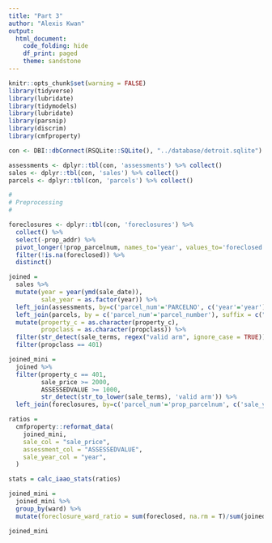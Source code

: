 ```yaml
---
title: "Part 3"
author: "Alexis Kwan"
output: 
  html_document:
    code_folding: hide
    df_print: paged
    theme: sandstone
---
```


```r
knitr::opts_chunk$set(warning = FALSE)
library(tidyverse)
library(lubridate)
library(tidymodels)
library(lubridate)
library(parsnip)
library(discrim)
library(cmfproperty)
```

```r
con <- DBI::dbConnect(RSQLite::SQLite(), "../database/detroit.sqlite")

assessments <- dplyr::tbl(con, 'assessments') %>% collect()
sales <- dplyr::tbl(con, 'sales') %>% collect()
parcels <- dplyr::tbl(con, 'parcels') %>% collect()
```

```r
#
# Preprocessing
#

foreclosures <- dplyr::tbl(con, 'foreclosures') %>%
  collect() %>%
  select(-prop_addr) %>%
  pivot_longer(!prop_parcelnum, names_to='year', values_to='foreclosed') %>%
  filter(!is.na(foreclosed)) %>%
  distinct()

joined = 
  sales %>%
  mutate(year = year(ymd(sale_date)),
         sale_year = as.factor(year)) %>%
  left_join(assessments, by=c('parcel_num'='PARCELNO', c('year'='year')), suffix = c("", "_assessed")) %>%
  left_join(parcels, by = c('parcel_num'='parcel_number'), suffix = c("", "_parcel")) %>%
  mutate(property_c = as.character(property_c),
         propclass = as.character(propclass)) %>% 
  filter(str_detect(sale_terms, regex("valid arm", ignore_case = TRUE))) %>%
  filter(propclass == 401)

joined_mini = 
  joined %>%
  filter(property_c == 401,
         sale_price >= 2000,
         ASSESSEDVALUE >= 1000,
         str_detect(str_to_lower(sale_terms), 'valid arm')) %>%
  left_join(foreclosures, by=c('parcel_num'='prop_parcelnum', c('sale_year'='year')))

ratios =
  cmfproperty::reformat_data(
    joined_mini,
    sale_col = "sale_price",
    assessment_col = "ASSESSEDVALUE",
    sale_year_col = "year",
  )

stats = calc_iaao_stats(ratios)
```

```r
joined_mini =
  joined_mini %>%
  group_by(ward) %>%
  mutate(foreclosure_ward_ratio = sum(foreclosed, na.rm = T)/sum(joined_mini$foreclosed, na.rm = T))

joined_mini
```

```r

```


